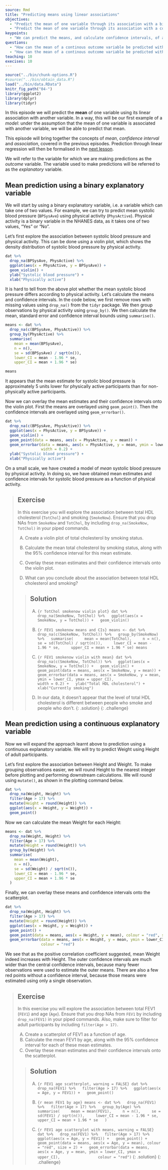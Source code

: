 ---
source: Rmd
title: "Predicting means using linear associations"
objectives:
  - "Predict the mean of one variable through its association with a binary variable."
  - "Predict the mean of one variable through its association with a continuous variable."
keypoints:
  - "We can predict the means, and calculate confidence intervals, of a continuous outcome variable grouped by a binary or continuous explanatory variable. On a small scale, this is an example of a model."
questions:
  - "How can the mean of a continous outcome variable be predicted with a binary explanatory variable?"
  - "How can the mean of a continous outcome variable be predicted with a continous explanatory variable?"
teaching: 10
execises: 10
---

```{r, include=FALSE}
source("../bin/chunk-options.R")
#source("../bin/obtain_data.R")
load("../bin/data.RData")
knitr_fig_path("04-")
library(ggplot2)
library(dplyr)
library(tidyr)
```

In this episode we will predict the **mean** of one variable using its
linear association with another variable. In a way, this will be our first example
of a *model*: under the assumption that the mean of one variable is associated
with another variable, we will be able to predict that mean. 

This episode will bring together the concepts of *mean*, *confidence interval* and
*association*, covered in the previous episodes. Prediction through linear regression
will then be formalised in the [next lesson](https://carpentries-incubator.github.io/simple-linear-regression-public-health).

We will refer to the variable for which we are making predictions as the 
*outcome* variable. The variable used to make predictions will be referred to
as the *explanatory* variable. 

## Mean prediction using a binary explanatory variable
We will start by using a binary explanatory variable, i.e. a variable which
can take one of two values. For example, we can try to predict mean
systolic blood pressure (`BPSysAve`) using physical activity (`PhysActive`). 
Physical activity is a binary variable in the NHANES data, as it takes one of two values, "Yes" or "No".

Let's first explore the association between systolic blood pressure and 
physical activity. This can be done using a violin plot, which shows
the density distribution of systolic blood pressure by physical activity.

```{r BPSysAve PhysActive violin plot}
dat %>%
  drop_na(BPSysAve, PhysActive) %>%
  ggplot(aes(x = PhysActive, y = BPSysAve)) +
  geom_violin() +
  ylab("Systolic blood pressure") +
  xlab("Physically active")
```

It is hard to tell from the above plot whether the mean systolic blood pressure
differs according to physical activity. Let's calculate the means and 
confidence intervals. In the code below, we first remove rows with missing 
values using `drop_na()` from the `tidyr` package. 
We then group observations by physical
activity using `group_by()`. We then calculate the mean, standard error and
confidence interval bounds using `summarise()`.

```{r BPSysAve PhysActive means}
means <- dat %>%
  drop_na(c(BPSysAve, PhysActive)) %>%
  group_by(PhysActive) %>%
  summarise(
    mean = mean(BPSysAve),
    n = n(),
    se = sd(BPSysAve) / sqrt(n()),
    lower_CI = mean - 1.96 * se,
    upper_CI = mean + 1.96 * se)

means
```
It appears that the mean estimate for systolic blood pressure is approximately 
5 units lower for physically active participants than for non-physically
active participants. 

Now we can overlay the mean estimates and their confidence intervals onto
the violin plot. First the means are overlayed using `geom_point()`. Then 
the confidence intervals are overlayed using `geom_errorbar()`.

```{r BPSysAve PhysActive violin with mean}
dat %>%
  drop_na(c(BPSysAve, PhysActive)) %>%
  ggplot(aes(x = PhysActive, y = BPSysAve)) +
  geom_violin() +
  geom_point(data = means, aes(x = PhysActive, y = mean)) +
  geom_errorbar(data = means, aes(x = PhysActive, y = mean, ymin = lower_CI, ymax = upper_CI),
                width = 0.2) +
  ylab("Systolic blood pressure") +
  xlab("Physically active")
```

On a small scale, we have created a model of *mean* systolic blood pressure
by physical activity. In doing so, we have obtained mean estimates and confidence 
intervals for systolic blood pressure as a function of physical activity. 

> ## Exercise
> In this exercise you will explore the association between total HDL cholesterol (`TotChol`) and
> smoking (`SmokeNow`). Ensure that you drop NAs from `SmokeNow` and `TotChol`, by including
> `drop_na(SmokeNow, TotChol)` in your piped commands.
> 
> A) Create a violin plot of total cholesterol by smoking status.  
> B) Calculate the mean total cholesterol by smoking status, along with the 95% confidence 
> interval for this mean estimate.  
> C) Overlay these mean estimates and their confidence intervals onto the violin plot.
> 
> D) What can you conclude about the association between total HDL cholesterol and smoking?
> 
> > ## Solution
> > A) 
> > ```{r TotChol smokenow violin plot}
> > dat %>%
> >   drop_na(SmokeNow, TotChol) %>%
> >   ggplot(aes(x = SmokeNow, y = TotChol)) +
> >   geom_violin()
> > ```
> > 
> > B) 
> > ```{r FEV1 smokenow means and CIs}
> > means <- dat %>%
> >   drop_na(c(SmokeNow, TotChol)) %>%
> >   group_by(SmokeNow) %>%
> >   summarise(
> >     mean = mean(TotChol),
> >     n = n(),
> >     se = sd(TotChol) / sqrt(n()),
> >     lower_CI = mean - 1.96 * se,
> >     upper_CI = mean + 1.96 * se)
> > means
> > ```
> > 
> > C) 
> > ```{r FEV1 smokenow violin with mean}
> > dat %>%
> >   drop_na(c(SmokeNow, TotChol)) %>%
> >   ggplot(aes(x = SmokeNow, y = TotChol)) +
> >   geom_violin() +
> >   geom_point(data = means, aes(x = SmokeNow, y = mean)) +
> >   geom_errorbar(data = means, aes(x = SmokeNow, y = mean, ymin = lower_CI, ymax = upper_CI),
> >                 width = 0.2) +
> >   ylab("Total HDL cholesterol") +
> >   xlab("Currently smoking")
> > ```
> > 
> > D)
> > In our data, it doesn't appear that the level of total HDL cholesterol is different between people who smoke and people who don't.
> {: .solution}
{: .challenge}

## Mean prediction using a continuous explanatory variable
Now we will expand the approach learnt above to prediction using a 
continuous explanatory variable. We will try to predict
Weight using Height of adult participants. 

Let's first explore the association between Height and Weight. To make grouping
observations easier, we will round Height to the nearest integer
before plotting and performing downstream calculations. We will round
using `mutate()`, as shown in the plotting command below.

```{r explore association rounded Height and Weight, warning = FALSE}
dat %>%
  drop_na(Weight, Height) %>%
  filter(Age > 17) %>%
  mutate(Height = round(Height)) %>%
  ggplot(aes(x = Height, y = Weight)) +
  geom_point()
```

Now we can calculate the mean Weight for each Height:

```{r mean Weight by Height}
means <- dat %>%
  drop_na(Weight, Height) %>%
  filter(Age > 17) %>%
  mutate(Height = round(Height)) %>%
  group_by(Height) %>%
  summarise(
    mean = mean(Weight),
    n = n(),
    se = sd(Weight) / sqrt(n()),
    lower_CI = mean - 1.96 * se,
    upper_CI = mean + 1.96 * se
  )
```

Finally, we can overlay these means and confidence intervals onto the 
scatterplot. 

```{r explore association rounded Height and Weight with means, warning = FALSE}
dat %>%
  drop_na(Weight, Height) %>%
  filter(Age > 17) %>%
  mutate(Height = round(Height)) %>%
  ggplot(aes(x = Height, y = Weight)) +
  geom_point() +
  geom_point(data = means, aes(x = Height, y = mean), colour = "red", size = 2) +
  geom_errorbar(data = means, aes(x = Height, y = mean, ymin = lower_CI, ymax = upper_CI),
                colour = "red")
```

We see that as the positive correlation coefficient suggested, mean
Weight indeed increases with Height. The outer confidence intervals are much
wider than the central confidence intervals, because many fewer observations
were used to estimate the outer means. There are also a few red points
without a confidence interval, because those means were estimated using only a single
observation. 

> ## Exercise
> In this exercise you will explore the association between total FEV1 (`FEV1`) and
> age (`Age`). Ensure that you drop NAs from `FEV1` by including
> `drop_na(FEV1)` in your piped commands. Also, make sure to filter for adult
> participants by including `filter(Age > 17)`.
> 
> A) Create a scatterplot of FEV1 as a function of age.   
> B) Calculate the mean FEV1 by age, along with the 95% confidence 
> interval for each of these mean estimates.  
> C) Overlay these mean estimates and their confidence intervals onto the scatterplot.
> 
> > ## Solution
> > A)
> > ```{r FEV1 age scatterplot, warning = FALSE}
> > dat %>%
> >   drop_na(FEV1) %>%
> >   filter(Age > 17) %>%
> >   ggplot(aes(x = Age, y = FEV1)) +
> >   geom_point() 
> > ```
> > 
> > B) 
> > ```{r mean FEV1 by age}
> > means <- dat %>%
> >   drop_na(FEV1) %>%
> >   filter(Age > 17) %>%
> >   group_by(Age) %>%
> >   summarise(
> >     mean = mean(FEV1),
> >     n = n(),
> >     se = sd(FEV1) / sqrt(n()),
> >     lower_CI = mean - 1.96 * se,
> >     upper_CI = mean + 1.96 * se
> >   )
> > ```
> > 
> > C) 
> > ```{r FEV1 age scatterplot with means, warning = FALSE}
> > dat %>%
> >   drop_na(FEV1) %>%
> >   filter(Age > 17) %>%
> >   ggplot(aes(x = Age, y = FEV1)) +
> >   geom_point() +
> >   geom_point(data = means, aes(x = Age, y = mean), colour = "red", size = 2) +
> >   geom_errorbar(data = means, aes(x = Age, y = mean, ymin = lower_CI, ymax = upper_CI),
> >                 colour = "red")
> > ```
> {: .solution}
{: .challenge}
